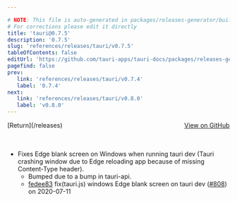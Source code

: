 ```yaml
---

# NOTE: This file is auto-generated in packages/releases-generator/build.ts
# For corrections please edit it directly
title: 'tauri@0.7.5'
description: '0.7.5'
slug: 'references/releases/tauri/v0.7.5'
tableOfContents: false
editUrl: 'https://github.com/tauri-apps/tauri-docs/packages/releases-generator/build.ts'
pagefind: false
prev:
   link: 'references/releases/tauri/v0.7.4'
   label: '0.7.4'
next:
   link: 'references/releases/tauri/v0.8.0'
   label: 'v0.8.0'
---
```


			

<ReleaseSidebar slug="references/releases/tauri"  packageName="tauri" />

<div style="margin-bottom:3rem; display: flex; justify-content: space-between; align-items: center"><span>[Return](/releases)</span><span><a href="https://github.com/tauri-apps/tauri/releases/tag/tauri-v0.7.5">View on GitHub</a></span></div>

- Fixes Edge blank screen on Windows when running tauri dev (Tauri crashing window due to Edge reloading app because of missing Content-Type header).
  - Bumped due to a bump in tauri-api.
  - [fedee83](https://www.github.com/tauri-apps/tauri/commit/fedee835e36daa4363b91aabd43143e8033c9a5c) fix(tauri.js) windows Edge blank screen on tauri dev ([#808](https://www.github.com/tauri-apps/tauri/pull/808)) on 2020-07-11

